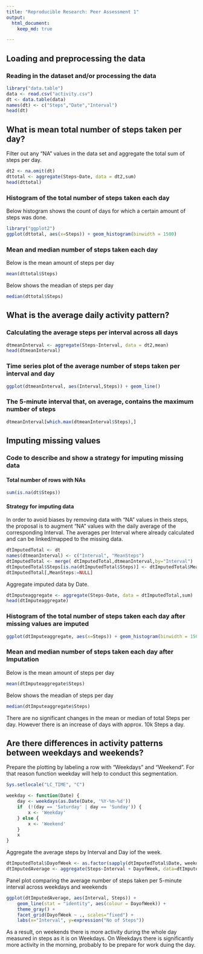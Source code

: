 ```yaml
---
title: "Reproducible Research: Peer Assessment 1"
output: 
  html_document:
    keep_md: true

---
```


## Loading and preprocessing the data  

### Reading in the dataset and/or processing the data  
```r
library("data.table")
data <- read.csv("activity.csv")
dt <- data.table(data)
names(dt) <- c("Steps","Date","Interval")
head(dt)
```

## What is mean total number of steps taken per day?
Filter out any "NA" values in the data set and aggregate the total sum of steps per day.  
```r
dt2 <- na.omit(dt)
dttotal <- aggregate(Steps~Date, data = dt2,sum)
head(dttotal)
```

### Histogram of the total number of steps taken each day
Below histogram shows the count of days for which a certain amount of steps was done.

```r
library("ggplot2")
ggplot(dttotal, aes(x=Steps)) + geom_histogram(binwidth = 1500)
```

### Mean and median number of steps taken each day

Below is the mean amount of steps per day
```r
mean(dttotal$Steps)
```

Below shows the meadian of steps per day

```r
median(dttotal$Steps)
```

## What is the average daily activity pattern?


### Calculating the average steps per interval across all days
```r
dtmeanInterval <- aggregate(Steps~Interval, data = dt2,mean)
head(dtmeanInterval)
```

### Time series plot of the average number of steps taken per interval and day

```r
ggplot(dtmeanInterval, aes(Interval,Steps)) + geom_line() 
```

### The 5-minute interval that, on average, contains the maximum number of steps

```r
dtmeanInterval[which.max(dtmeanInterval$Steps),]
```

## Imputing missing values

### Code to describe and show a strategy for imputing missing data
#### Total number of rows with NAs

```r
sum(is.na(dt$Steps))
```

#### Strategy for imputing data
In order to avoid biases by removing data with "NA" values in theis steps, the proposal is to augment "NA" values with the daily average of the corresponding Interval.  The averages per Interval where already calculated and can be linked/mapped to the missing data.

```r
dtImputedTotal <- dt
names(dtmeanInterval) <- c("Interval", "MeanSteps")
dtImputedTotal <- merge( dtImputedTotal,dtmeanInterval,by="Interval")
dtImputedTotal$Steps[is.na(dtImputedTotal$Steps)] <- dtImputedTotal$MeanSteps[is.na(dtImputedTotal$Steps)]
dtImputedTotal[,MeanSteps:=NULL]
```
 
Aggregate imputed data by Date.  
```r
dtImputeaggregate <- aggregate(Steps~Date, data = dtImputedTotal,sum)
head(dtImputeaggregate)
```

### Histogram of the total number of steps taken each day after missing values are imputed

```r
ggplot(dtImputeaggregate, aes(x=Steps)) + geom_histogram(binwidth = 1500)
```

### Mean and median number of steps taken each day after Imputation

Below is the mean amount of steps per day
```r
mean(dtImputeaggregate$Steps)
```

Below shows the meadian of steps per day

```r
median(dtImputeaggregate$Steps)
```

There are no significant changes in the mean or median of total Steps per day.  However there is an  increase of days with approx. 10k Steps a day. 

## Are there differences in activity patterns between weekdays and weekends?

Prepare the plotting by labeling a row with "Weekdays" and "Weekend". For that reason function weekday will help to conduct this segmentation.

```r
Sys.setlocale("LC_TIME", "C")

weekday <- function(Date) {
    day <- weekdays(as.Date(Date, '%Y-%m-%d'))
    if  (!(day == 'Saturday' | day == 'Sunday')) {
        x <- 'Weekday'
    } else {
        x <- 'Weekend'
    }
    x
}
```    

Aggregate the average steps by Interval and Day iof the week. 

```r
dtImputedTotal$DayofWeek <- as.factor(sapply(dtImputedTotal$Date, weekday))
dtImputedAverage <- aggregate(Steps~Interval + DayofWeek, data=dtImputedTotal, mean)
```    
    
Panel plot comparing the average number of steps taken per 5-minute interval across weekdays and weekends

```r
ggplot(dtImputedAverage, aes(Interval, Steps)) +
    geom_line(stat = "identity", aes(colour = DayofWeek)) +
    theme_gray() +
    facet_grid(DayofWeek ~ ., scales="fixed") +
    labs(x="Interval", y=expression("No of Steps")) 
```  

As a result, on weekends there is more activity during the whole day measured in steps as it is on Weekdays.  On Weekdays there is significantly more activity in the morning, probably to be prepare for work duing the day.
